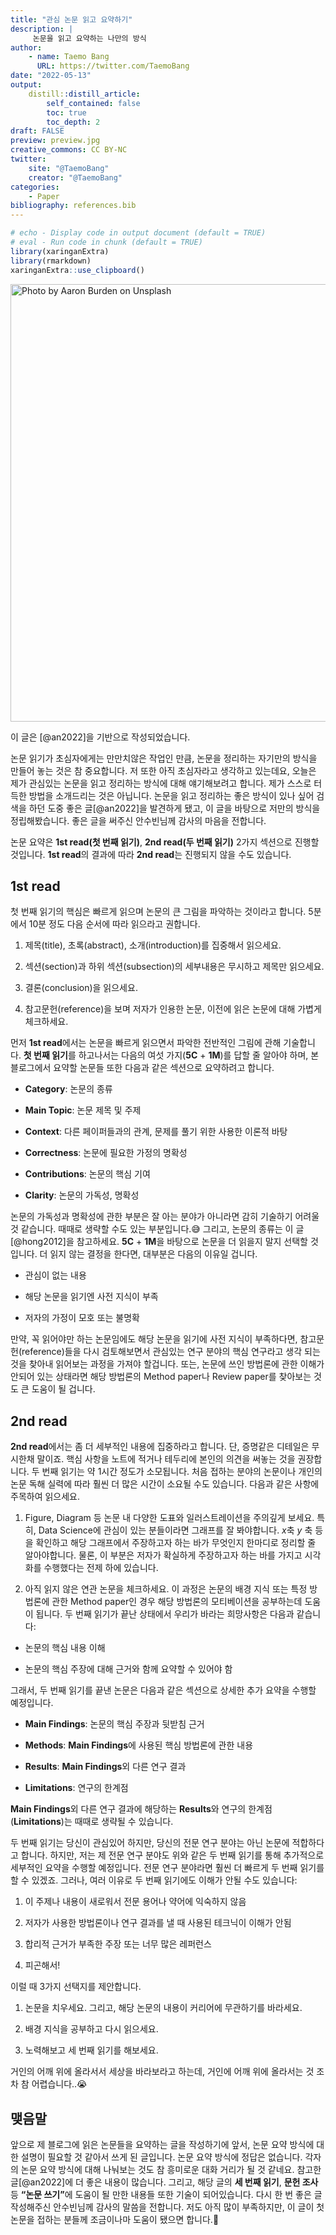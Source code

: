 ```yaml
---
title: "관심 논문 읽고 요약하기"
description: |
     논문을 읽고 요약하는 나만의 방식
author:
    - name: Taemo Bang
      URL: https://twitter.com/TaemoBang
date: "2022-05-13"
output:
    distill::distill_article:
        self_contained: false
        toc: true
        toc_depth: 2
draft: FALSE
preview: preview.jpg
creative_commons: CC BY-NC
twitter:
    site: "@TaemoBang"
    creator: "@TaemoBang"
categories:
    - Paper
bibliography: references.bib
---
```


```r
# echo - Display code in output document (default = TRUE)
# eval - Run code in chunk (default = TRUE)
library(xaringanExtra)
library(rmarkdown)
xaringanExtra::use_clipboard()
```

[![Photo by Aaron Burden on Unsplash](preview.jpg){width="700"}](https://unsplash.com/photos/CKlHKtCJZKk?utm_source=unsplash&utm_medium=referral&utm_content=creditShareLink)

<aside>

이 글은 [@an2022]을 기반으로 작성되었습니다.

</aside>

논문 읽기가 초심자에게는 만만치않은 작업인 만큼, 논문을 정리하는 자기만의 방식을 만들어 놓는 것은 참 중요합니다. 저 또한 아직 초심자라고 생각하고 있는데요, 오늘은 제가 관심있는 논문을 읽고 정리하는 방식에 대해 얘기해보려고 합니다. 제가 스스로 터득한 방법을 소개드리는 것은 아닙니다. 논문을 읽고 정리하는 좋은 방식이 있나 싶어 검색을 하던 도중 좋은 글[@an2022]을 발견하게 됐고, 이 글을 바탕으로 저만의 방식을 정립해봤습니다. 좋은 글을 써주신 안수빈님께 감사의 마음을 전합니다.

논문 요약은 **1st read(첫 번째 읽기)**, **2nd read(두 번째 읽기)** 2가지 섹션으로 진행할 것입니다. **1st read**의 결과에 따라 **2nd read**는 진행되지 않을 수도 있습니다.

## 1st read

첫 번째 읽기의 핵심은 빠르게 읽으며 논문의 큰 그림을 파악하는 것이라고 합니다. 5분에서 10분 정도 다음 순서에 따라 읽으라고 권합니다.

1.  제목(title), 초록(abstract), 소개(introduction)를 집중해서 읽으세요.

2.  섹션(section)과 하위 섹션(subsection)의 세부내용은 무시하고 제목만 읽으세요.

3.  결론(conclusion)을 읽으세요.

4.  참고문헌(reference)을 보며 저자가 인용한 논문, 이전에 읽은 논문에 대해 가볍게 체크하세요.

먼저 **1st read**에서는 논문을 빠르게 읽으면서 파악한 전반적인 그림에 관해 기술합니다. **첫 번째 읽기**를 하고나서는 다음의 여섯 가지(**5C** + **1M**)를 답할 줄 알아야 하며, 본 블로그에서 요약할 논문들 또한 다음과 같은 섹션으로 요약하려고 합니다.

-   **Category**: 논문의 종류

-   **Main Topic**: 논문 제목 및 주제

-   **Context**: 다른 페이퍼들과의 관계, 문제를 풀기 위한 사용한 이론적 바탕

-   **Correctness**: 논문에 필요한 가정의 명확성

-   **Contributions**: 논문의 핵심 기여

-   **Clarity**: 논문의 가독성, 명확성

논문의 가독성과 명확성에 관한 부분은 잘 아는 분야가 아니라면 감히 기술하기 어려울 것 같습니다. 때때로 생략할 수도 있는 부분입니다.😅 그리고, 논문의 종류는 이 글[@hong2012]을 참고하세요. **5C** + **1M**을 바탕으로 논문을 더 읽을지 말지 선택할 것입니다. 더 읽지 않는 결정을 한다면, 대부분은 다음의 이유일 겁니다.

-   관심이 없는 내용

-   해당 논문을 읽기엔 사전 지식이 부족

-   저자의 가정이 모호 또는 불명확

만약, 꼭 읽어야만 하는 논문임에도 해당 논문을 읽기에 사전 지식이 부족하다면, 참고문헌(reference)들을 다시 검토해보면서 관심있는 연구 분야의 핵심 연구라고 생각 되는 것을 찾아내 읽어보는 과정을 가져야 할겁니다. 또는, 논문에 쓰인 방법론에 관한 이해가 안되어 있는 상태라면 해당 방법론의 Method paper나 Review paper를 찾아보는 것도 큰 도움이 될 겁니다.

## 2nd read

**2nd read**에서는 좀 더 세부적인 내용에 집중하라고 합니다. 단, 증명같은 디테일은 무시한채 말이죠. 핵심 사항을 노트에 적거나 테두리에 본인의 의견을 써놓는 것을 권장합니다. 두 번째 읽기는 약 1시간 정도가 소모됩니다. 처음 접하는 분야의 논문이나 개인의 논문 독해 실력에 따라 훨씬 더 많은 시간이 소요될 수도 있습니다. 다음과 같은 사항에 주목하여 읽으세요.

1.  Figure, Diagram 등 논문 내 다양한 도표와 일러스트레이션을 주의깊게 보세요. 특히, Data Science에 관심이 있는 분들이라면 그래프를 잘 봐야합니다. $x$축 $y$ 축 등을 확인하고 해당 그래프에서 주장하고자 하는 바가 무엇인지 한마디로 정리할 줄 알아야합니다. 물론, 이 부분은 저자가 확실하게 주장하고자 하는 바를 가지고 시각화를 수행했다는 전제 하에 있습니다.

2.  아직 읽지 않은 연관 논문을 체크하세요. 이 과정은 논문의 배경 지식 또는 특정 방법론에 관한 Method paper인 경우 해당 방법론의 모티베이션을 공부하는데 도움이 됩니다. 두 번째 읽기가 끝난 상태에서 우리가 바라는 희망사항은 다음과 같습니다:

-   논문의 핵심 내용 이해

-   논문의 핵심 주장에 대해 근거와 함께 요약할 수 있어야 함

그래서, 두 번째 읽기를 끝낸 논문은 다음과 같은 섹션으로 상세한 추가 요약을 수행할 예정입니다.

-   **Main Findings**: 논문의 핵심 주장과 뒷받침 근거

-   **Methods**: **Main Findings**에 사용된 핵심 방법론에 관한 내용

-   **Results**: **Main Findings**외 다른 연구 결과

-   **Limitations**: 연구의 한계점

**Main Findings**외 다른 연구 결과에 해당하는 **Results**와 연구의 한계점(**Limitations**)는 때때로 생략될 수 있습니다.

두 번째 읽기는 당신이 관심있어 하지만, 당신의 전문 연구 분야는 아닌 논문에 적합하다고 합니다. 하지만, 저는 제 전문 연구 분야도 위와 같은 두 번째 읽기를 통해 추가적으로 세부적인 요약을 수행할 예정입니다. 전문 연구 분야라면 훨씬 더 빠르게 두 번째 읽기를 할 수 있겠죠. 그러나, 여러 이유로 두 번째 읽기에도 이해가 안될 수도 있습니다:

1.  이 주제나 내용이 새로워서 전문 용어나 약어에 익숙하지 않음

2.  저자가 사용한 방법론이나 연구 결과를 낼 때 사용된 테크닉이 이해가 안됨

3.  합리적 근거가 부족한 주장 또는 너무 많은 레퍼런스

4.  피곤해서!

이럴 때 3가지 선택지를 제안합니다.

1.  논문을 치우세요. 그리고, 해당 논문의 내용이 커리어에 무관하기를 바라세요.

2.  배경 지식을 공부하고 다시 읽으세요.

3.  노력해보고 세 번째 읽기를 해보세요.

거인의 어깨 위에 올라서서 세상을 바라보라고 하는데, 거인에 어깨 위에 올라서는 것 조차 참 어렵습니다..😭

## 맺음말

앞으로 제 블로그에 읽은 논문들을 요약하는 글을 작성하기에 앞서, 논문 요약 방식에 대한 설명이 필요할 것 같아서 쓰게 된 글입니다. 논문 요약 방식에 정답은 없습니다. 각자의 논문 요약 방식에 대해 나눠보는 것도 참 흥미로운 대화 거리가 될 것 같네요. 참고한 글[@an2022]에 더 좋은 내용이 많습니다. 그리고, 해당 글의 **세 번째 읽기**, **문헌 조사** 등 **"논문 쓰기"**에 도움이 될 만한 내용들 또한 기술이 되어있습니다. 다시 한 번 좋은 글 작성해주신 안수빈님께 감사의 말씀을 전합니다. 저도 아직 많이 부족하지만, 이 글이 첫 논문을 접하는 분들께 조금이나마 도움이 됐으면 합니다.🙏
